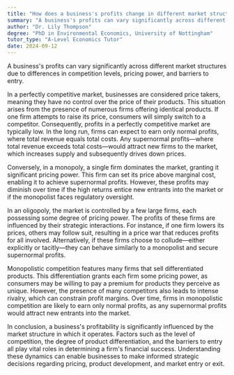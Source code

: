 ```yaml
---
title: "How does a business's profits change in different market structures?"
summary: "A business's profits can vary significantly across different market structures due to differences in competition levels, pricing power, and barriers to entry."
author: "Dr. Lily Thompson"
degree: "PhD in Environmental Economics, University of Nottingham"
tutor_type: "A-Level Economics Tutor"
date: 2024-09-12
---
```


A business's profits can vary significantly across different market structures due to differences in competition levels, pricing power, and barriers to entry.

In a perfectly competitive market, businesses are considered price takers, meaning they have no control over the price of their products. This situation arises from the presence of numerous firms offering identical products. If one firm attempts to raise its price, consumers will simply switch to a competitor. Consequently, profits in a perfectly competitive market are typically low. In the long run, firms can expect to earn only normal profits, where total revenue equals total costs. Any supernormal profits—where total revenue exceeds total costs—would attract new firms to the market, which increases supply and subsequently drives down prices.

Conversely, in a monopoly, a single firm dominates the market, granting it significant pricing power. This firm can set its price above marginal cost, enabling it to achieve supernormal profits. However, these profits may diminish over time if the high returns entice new entrants into the market or if the monopolist faces regulatory oversight.

In an oligopoly, the market is controlled by a few large firms, each possessing some degree of pricing power. The profits of these firms are influenced by their strategic interactions. For instance, if one firm lowers its prices, others may follow suit, resulting in a price war that reduces profits for all involved. Alternatively, if these firms choose to collude—either explicitly or tacitly—they can behave similarly to a monopolist and secure supernormal profits.

Monopolistic competition features many firms that sell differentiated products. This differentiation grants each firm some pricing power, as consumers may be willing to pay a premium for products they perceive as unique. However, the presence of many competitors also leads to intense rivalry, which can constrain profit margins. Over time, firms in monopolistic competition are likely to earn only normal profits, as any supernormal profits would attract new entrants into the market.

In conclusion, a business's profitability is significantly influenced by the market structure in which it operates. Factors such as the level of competition, the degree of product differentiation, and the barriers to entry all play vital roles in determining a firm's financial success. Understanding these dynamics can enable businesses to make informed strategic decisions regarding pricing, product development, and market entry or exit.
    